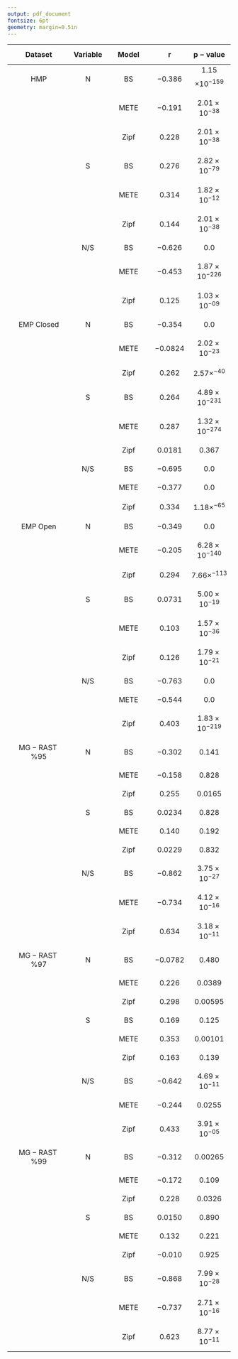 ```yaml
---
output: pdf_document
fontsize: 6pt 
geometry: margin=0.5in
---
```


| $$\mathbf{Dataset}$$      | $$\mathbf{Variable}$$| $$\mathbf{Model}$$|  $$\boldsymbol{r}$$|$$\boldsymbol{p-value}$$ |
|:------------:|:-----:|:--------:|:-----:|:-------:|
|   $$\mathrm{HMP}$$ |   $$\mathrm{N}$$ | $$\mathrm{BS}$$  |$$-0.386$$ |1.15$$\times10^{-159}$$|
|          |       |$$\mathrm{METE}$$ | $$-0.191$$ |$$2.01\times10^{-38}$$ |
|          |       | $$\mathrm{Zipf}$$ |  $$0.228$$ |   $$2.01\times10^{-38}$$ |
|          |       $$\mathrm{S}$$    |  $$\mathrm{BS}$$  |$$0.276$$ |   $$2.82\times10^{-79}$$ |
|          |       | $$\mathrm{METE}$$ |$$0.314$$ |   $$1.82\times10^{-12}$$|
|          |         | $$\mathrm{Zipf}$$ |$$0.144$$ |   $$2.01\times10^{-38}$$ |
|          |     $$\mathrm{N/S}$$   |  $$\mathrm{BS}$$  | $$-0.626$$ |   $$0.0$$   |
|    |      | $$\mathrm{METE}$$ |$$-0.453$$ |   $$1.87\times10^{-226}$$      |
|          |       |  $$\mathrm{Zipf}$$ | $$0.125$$ |  $$1.03\times10^{-09}$$ |
|$$\mathrm{EMP\; Closed}$$ |        $$\mathrm{N}$$    |$$\mathrm{BS}$$  |$$-0.354$$ |  $$0.0$$   |
|    |       |$$\mathrm{METE}$$ |  $$-0.0824$$| $$2.02\times10^{-23}$$ |
|    |         |$$\mathrm{Zipf}$$ |$$0.262$$| $$2.57\times^{-40}$$ |
|    |   $$\mathrm{S}$$ |  $$\mathrm{BS}$$  | $$0.264$$ |  $$4.89\times10^{-231}$$       |
|    |      | $$\mathrm{METE}$$ |$$0.287$$ |$$1.32\times10^{-274}$$     |
|          |         | $$\mathrm{Zipf}$$ |$$0.0181$$ |   $$0.367$$ |
|    |      $$\mathrm{N/S}$$   |$$\mathrm{BS}$$  | $$-0.695$$ |   $$0.0$$   |
|   |        |$$\mathrm{METE}$$ |$$-0.377$$ |   $$0.0$$   |
|          |         |$$\mathrm{Zipf}$$ |$$0.334$$ |   $$1.18\times^{-65}$$ |
|   $$\mathrm{EMP\; Open}$$   |     $$\mathrm{N}$$     | $$\mathrm{BS}$$   |$$-0.349$$ |   $$0.0$$   |
|      |         |$$\mathrm{METE}$$ | $$-0.205$$ |   $$6.28\times10^{-140}$$      |
|    |        |$$\mathrm{Zipf}$$ |$$0.294$$| $$7.66\times^{-113}$$ |
|      |    $$\mathrm{S}$$     |  $$\mathrm{BS}$$   | $$0.0731$$| $$5.00\times10^{-19}$$         |
|      |         | $$\mathrm{METE}$$ | $$0.103$$ | $$1.57\times10^{-36}$$     |
|          |       | $$\mathrm{Zipf}$$ | $$0.126$$ |   $$1.79\times10^{-21}$$|
|      |     $$\mathrm{N/S}$$   | $$\mathrm{BS}$$   |$$-0.763$$ | $$0.0$$      |
|      |      | $$\mathrm{METE}$$ |$$-0.544$$ | $$0.0$$      |
|          |        | $$\mathrm{Zipf}$$ |$$0.403$$ |  $$1.83\times10^{-219}$$ |
|   $$\mathrm{MG-RAST\; \%95}$$ |    $$\mathrm{N}$$    | $$\mathrm{BS}$$   |   $$-0.302$$ | $$0.141$$ |
|    |      |  $$\mathrm{METE}$$ |   $$-0.158$$ | $$0.828$$ |
|    |     |$$\mathrm{Zipf}$$ | $$0.255$$| $$0.0165$$ |
|    |      $$\mathrm{S}$$    | $$\mathrm{BS}$$   | $$0.0234$$ | $$0.828$$ |
|    |    | $$\mathrm{METE}$$ |$$0.140$$ | $$0.192$$ |
|    |   | $$\mathrm{Zipf}$$ | $$0.0229$$ | $$0.832$$|
|    |     $$\mathrm{N/S}$$  | $$\mathrm{BS}$$   |  $$-0.862$$ | $$3.75\times10^{-27}$$ | 
|   | | $$\mathrm{METE}$$ |$$-0.734$$ | $$4.12\times10^{-16}$$ | 
|          |   | $$\mathrm{Zipf}$$ | $$0.634$$ |  $$3.18\times10^{-11}$$ |
|   $$\mathrm{MG-RAST\; \%97}$$ |    $$\mathrm{N}$$    |  $$\mathrm{BS}$$   |   $$-0.0782$$ | $$0.480$$ |
|   |       |  $$\mathrm{METE}$$ | $$0.226$$ | $$0.0389$$ |
|   |       | $$\mathrm{Zipf}$$ |  $$0.298$$| $$0.00595$$ |
|   |      $$\mathrm{S}$$    |  $$\mathrm{BS}$$   |$$0.169$$ | $$0.125$$ |
|   |        | $$\mathrm{METE}$$ |  $$0.353$$ | $$0.00101$$ |
|   |      | $$\mathrm{Zipf}$$ | $$0.163$$ |  $$0.139$$  |
|   |     $$\mathrm{N/S}$$  |$$\mathrm{BS}$$   |  $$-0.642$$ | $$4.69\times10^{-11}$$ |
|   |     | $$\mathrm{METE}$$ |$$-0.244$$ | $$0.0255$$ |
|   |    | $$\mathrm{Zipf}$$ | $$0.433$$ |  $$3.91\times10^{-05}$$ |
|   $$\mathrm{MG-RAST\; \%99}$$ |    $$\mathrm{N}$$    | $$\mathrm{BS}$$   |   $$-0.312$$ | $$0.00265$$ |
|    |       | $$\mathrm{METE}$$ | $$-0.172$$ | $$0.109$$ |
|    |    | $$\mathrm{Zipf}$$ |  $$0.228$$| $$0.0326$$ |
|    |     $$\mathrm{S}$$    |  $$\mathrm{BS}$$   | $$0.0150$$ | $$0.890$$ |
|    |     |  $$\mathrm{METE}$$ |  $$0.132$$ | $$0.221$$ |
|          |     | $$\mathrm{Zipf}$$ | $$-0.010$$ |  $$0.925$$ |
|    |    $$\mathrm{N/S}$$  | $$\mathrm{BS}$$   |  $$-0.868$$ | $$7.99\times10^{-28}$$ |
|    |   | $$\mathrm{METE}$$ |   $$-0.737$$ | $$2.71\times10^{-16}$$ |
|          |    |$$\mathrm{Zipf}$$ |   $$0.623$$ |  $$8.77\times10^{-11}$$ |

